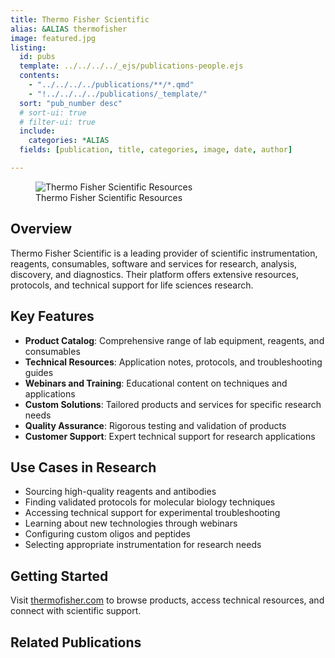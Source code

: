 ```yaml
---
title: Thermo Fisher Scientific
alias: &ALIAS thermofisher
image: featured.jpg
listing:
  id: pubs
  template: ../../../../_ejs/publications-people.ejs 
  contents: 
    - "../../../../publications/**/*.qmd"
    - "!../../../../publications/_template/"
  sort: "pub_number desc"
  # sort-ui: true
  # filter-ui: true
  include:
    categories: *ALIAS
  fields: [publication, title, categories, image, date, author]

---
```


![Thermo Fisher Scientific Resources](featured.jpg)

## Overview

Thermo Fisher Scientific is a leading provider of scientific instrumentation, reagents, consumables, software and services for research, analysis, discovery, and diagnostics. Their platform offers extensive resources, protocols, and technical support for life sciences research.

## Key Features

- **Product Catalog**: Comprehensive range of lab equipment, reagents, and consumables
- **Technical Resources**: Application notes, protocols, and troubleshooting guides
- **Webinars and Training**: Educational content on techniques and applications
- **Custom Solutions**: Tailored products and services for specific research needs
- **Quality Assurance**: Rigorous testing and validation of products
- **Customer Support**: Expert technical support for research applications

## Use Cases in Research

- Sourcing high-quality reagents and antibodies
- Finding validated protocols for molecular biology techniques
- Accessing technical support for experimental troubleshooting
- Learning about new technologies through webinars
- Configuring custom oligos and peptides
- Selecting appropriate instrumentation for research needs

## Getting Started

Visit [thermofisher.com](https://www.thermofisher.com) to browse products, access technical resources, and connect with scientific support.

## Related Publications

:::{#pubs}
:::